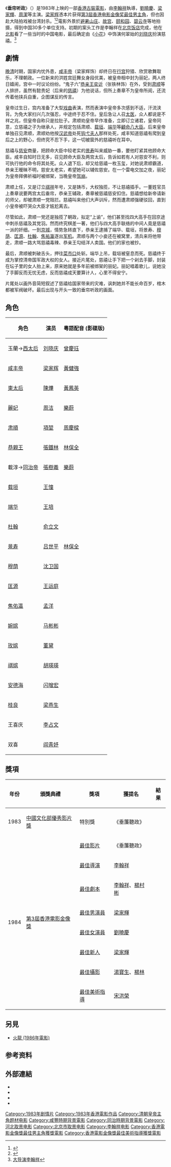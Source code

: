 {{电影信息框
| name = 垂帘听政
| image = Reign Behind a Curtain poster.jpg
| caption = 
| director = [[李翰祥|李翰祥]]
| producer = [[趙偉|趙偉]]、[[李翰祥|李翰祥]]
| producer_2 = [[吳平川|吳平川]]、[[滕洪升|滕洪升]]
| writer = [[杨村彬|杨村彬]]、李翰祥
| narrator = 冯明义
| starring = [[刘晓庆|刘晓庆]]<br>[[梁家辉|梁家辉]]<br>[[周洁|周洁]]<br>[[张铁林|张铁林]]<br>[[项堃|项堃]]<br>[[陈烨|陈烨]]
| music = [[叶纯之|叶纯之]]
| cinematography = 杨林、汤寶生
| editing = 方昇、朱嘉宁
| studio = [[新崑崙影業有限公司|新崑崙影業有限公司]]
| distributor = [[新昆仑影业有限公司|新昆仑影业有限公司]]
| released = {{BHKG}}：1983年10月20日<br>{{JPN}}：1985年4月27日<ref>{{Cite web|url=https://www.imdb.com/title/tt0085336/releaseinfo?ref_=tt_dt_dt|title=Reign Behind a Curtain (1983) Release Info|publisher=[[IMDb|IMDb]]|accessdate=2021-04-19|language=en|archive-date=2013-08-20|archive-url=https://web.archive.org/web/20130820114105/http://www.imdb.com/title/tt0085336/releaseinfo?ref_=tt_dt_dt|dead-url=no}}</ref>
| runtime = 111分钟
| country = {{英屬香港電影}}
| language = [[普通話|普通話]]、[[粤语|粤语]]
| budget = 
| gross = HK $12,021,886 <ref>{{Cite web|title=垂簾聽政 (1983) Reign Behind a Curtain|url=http://hkmdb.com/db/movies/view.mhtml?id=6522&display_set=big5|accessdate=2021-04-19|work=[[香港影庫|香港影庫]]|archive-date=2021-04-19|archive-url=https://web.archive.org/web/20210419133554/http://hkmdb.com/db/movies/view.mhtml?id=6522&display_set=big5|dead-url=no}}</ref>
| preceded_by = 《[[火烧圆明园|火烧圆明园]]》
| followed_by = 《[[两宫皇太后|两宫皇太后]]》<br>《[[一代妖后|一代妖后]]》
}}

《'''垂帘听政'''》（{{lang-en|''Reign Behind a Curtain''}}）是1983年上映的一部[[香港電影|香港古裝電影]]，由[[李翰祥|李翰祥]]執導，[[劉曉慶|劉曉慶]]、[[梁家輝|梁家輝]]、[[周潔|周潔]]等主演。[[梁家辉|梁家辉]]憑本片获得[[第3屆香港电影金像奖|第3屆香港电影金像奖]][[香港電影金像獎最佳男主角|最佳男主角]]，但也因赴大陆拍戏被台湾封杀。<ref>{{Cite web |url=http://ent.qq.com/a/20040809/000099.htm |title=垂帘听政 |accessdate=2010-08-05 |archive-date=2005-09-10 |archive-url=https://web.archive.org/web/20050910201324/http://ent.qq.com/a/20040809/000099.htm |dead-url=no }}</ref><ref>{{Cite web |url=http://ent.sina.com.cn/m/2008-12-09/ba2287589.shtml |title=改革开放三十年中国电影大事件 |accessdate=2010-08-05 |archive-date=2016-03-04 |archive-url=https://web.archive.org/web/20160304220928/http://ent.sina.com.cn/m/2008-12-09/ba2287589.shtml |dead-url=no }}</ref>電影外景於[[避暑山庄|避暑山庄]]、[[故宫|故宫]]、[[颐和园|颐和园]]、[[碧云寺_(北京市)|碧云寺]]等地拍摄，得到中国30多个单位支持。初期的案头工作是李翰祥在[[北京饭店|北京饭店]]完成，他在[[北影|北影]]看了一些当时的中国电影，最后确定由《[[小花_(电影)|小花]]》中饰演何翠始的[[刘晓庆|刘晓庆]]扮演慈禧。<ref>[http://www.3yt.com/html/book/47/47650/1118105.shtml 大导演李翰祥]{{dead link|date=2017年12月 |bot=InternetArchiveBot |fix-attempted=yes }}</ref>

== 劇情 ==
[[晚清|晚清]]时期，国家内忧外患，[[咸丰帝|咸丰帝]]（梁家辉饰）却终日在[[避暑山庄|行宫]]狩猎、欣赏歌舞取乐，不理朝政。一位新来的洪姓宫廷舞女身段优美，被皇帝相中封为丽妃，两人终日嬉闹，宫中一时议论纷纷。“鬼子六”[[恭親王#恭親王（奕訢）|恭亲王]][[奕䜣|奕䜣]]（张铁林饰）在外，受到[[肃顺|肃顺]]等人排挤，虽然有懿贵妃（后来的[[慈禧太后|慈禧]]）为他说话，但所上奏章不为皇帝所阅，还流传着他挟兵自重，企图谋反的传言。

皇帝过生日，宫内准备了大型[[戏曲|戏曲]]表演，然而表演中皇帝多次感到不适，汗流浃背。为免大家扫兴几次强忍，中途终于忍不住。皇后急让人召[[太医|太医]]，众人都说是不祥之兆，但皇帝自称只是拉肚子。肃顺劝皇帝早作准备，立即订立诸君，皇帝同意，立慈禧之子为继承人，并规定包括肃顺、[[载垣|载垣]]、[[端华|端华]]等[[顧命八大臣|顧命八大臣]]。后来皇帝单独召见肃顺，肃顺劝他按[[汉武帝|汉武帝]]处死[[趙婕妤|钩弋夫人]]那样处死，咸丰知道慈禧有爬到皇后之上的野心，但终究不忍下手，这一切被窗外的慈禧听在耳中。

慈禧与[[慈安太后|慈安]]商量，把顾命大臣中较老实的[[景寿|景寿]]叫来威胁一番，要他盯紧其他顾命大臣。咸丰自知时日无多，召见顾命大臣及两宫太后，告诉如若有人对慈安不利，则可执行他的命令将其处死。众人退下后，却又给慈禧一枚玉玺，对她说肃顺霸道，恭亲王暧昧不明，慈安太老实，希望她可以辅佐慈安。在一个雷电交加之夜，丽妃为皇帝拜佛祈福时被绑架，当晚皇帝[[驾崩|驾崩]]。

肃顺上任，又是订立[[祺祥|祺祥]]年号，又是铸币，大权独揽，不让慈禧插手。一董姓官员上奏章说要两宫太后垂帘，恭亲王辅政，奏章被慈禧慈安扣住。慈禧想给新帝请新的师父，却被肃顺一党阻拦。慈禧叫来他们大声训斥，然而遭肃顺强硬驳回，直到小皇帝被吓哭众大臣才尴尬离去。

尽管如此，肃顺一党还是独揽了朝政，拟定“上谕”，他们甚至找四大高手在回京途中刺杀慈禧及其党羽。然而终究棋差一著，他们与四大高手联络的中间人竟是慈禧一派的奸细。一到[[北京|京城]]，情势急转直下，恭亲王逮捕了端华、载垣，将景寿、[[穆荫|穆荫]]、[[匡源|匡源]]、[[杜翰|杜翰]]、[[焦祐瀛|焦祐瀛]]逐出[[军机|军机]]。肃顺与两个小妾还在被窝里，清兵来将他带走，肃顺一路大骂慈禧毒辣、恭亲王勾结洋人卖国。他们的家也被抄。

最后，肃顺被刺破舌头，押往[[菜市口|菜市口]]处斩。端华上吊，载垣被窒息而死。慈禧终于成为掌控清帝国军政大权的女人。接近片尾处，慈禧让手下把一个剁去手脚，封装在坛子里的女人抬上来，原来她就是多年前被绑架的丽妃。丽妃唱着歌儿，说她没了手脚反而无忧无虑，反而慈禧成天要算计人，心里不得安宁。

片尾处以画外音简短叙述了慈禧给国家带来的灾难，讽刺她并不能长命百岁，棺木都被军阀破坏。最后出现与开头一致的垂帘听政的画面。

== 角色 ==
{| class="wikitable" style="text-align: center;"
|-
!  角色
!  演员
!  粵語配音 (影碟版)
|-
| 玉蘭→[[慈禧太后|西太后]]|| [[刘晓庆|刘晓庆]] || [[曾慶珏|曾慶珏]]
|-
| [[咸丰帝|咸丰帝]] || [[梁家辉|梁家辉]]  || [[黃健強|黃健強]]
|-
| [[慈安太后|東太后]]|| [[陳燁|陳燁]]   ||  [[黃鳳英|黃鳳英]]
|-
| [[庄静皇贵妃|麗妃]] || [[周洁|周洁]]  || [[樂蔚|樂蔚]]
|-
| [[宗室肅順|肃順]]  || [[項堃|項堃]]  ||  [[周慶樑|周慶樑]]
|-
| [[奕訢|恭親王]] || [[張鐵林|張鐵林]]  ||  [[林保全|林保全]]
|-
| 載淳→[[同治帝|同治帝]] || [[張樹義|張樹義]] ||  [[樂蔚|樂蔚]]
|-
| [[载垣|载垣]] || [[王憧|王憧]] ||
|-
| [[端华|端华]] || [[王培|王培]]  ||
|-
| [[杜翰|杜翰]] || [[俞立文|俞立文]]  ||
|-
| [[景寿|景寿]] || [[吕世平|吕世平]]  ||  [[林保全|林保全]]
|-
| [[穆荫|穆荫]] || [[沈卫国|沈卫国]]  ||
|-
| [[匡源|匡源]] || [[王运庭|王运庭]]  ||
|-
| [[焦佑瀛|焦佑瀛]] || [[孟洋|孟洋]]  ||
|-
| [[婉嫔|婉嫔]] || [[马彬彬|马彬彬]]  ||
|-
| [[玟贵妃|玫嫔]] || [[董黛|董黛]]  ||
|-
| [[端恪皇贵妃|祺嫔]] || [[胡瑛瑛|胡瑛瑛]]   ||
|-
| [[安德海|安德海]] || [[闪增宏|闪增宏]]   ||
|-
| [[桂良|桂良]] || [[梁燕生|梁燕生]]   ||
|-
| 王喜庆  || [[李占文|李占文]]  ||
|-
| 双喜 || [[阎青妤|阎青妤]]  ||
|}

== 獎項 ==
{| class="wikitable" 
|-
! 年份
! 頒獎典禮
! 獎項
! 獲提名
! 結果
|-	
|1983
|[[华表奖|中國文化部優秀影片獎]]<!-- 「中國電影華表獎」前身為「文化部優秀影片獎」，請勿修改 -->
|特別獎
|《垂簾聽政》
|{{won}}
|-
| rowspan="8"|1984
| rowspan="8"|[[第3屆香港電影金像獎|第3屆香港電影金像獎]]
|[[香港電影金像獎最佳電影|最佳影片]]<!-- 獎項名稱有沿革變化，「最佳電影」前稱「最佳影片」，並非筆誤，請勿修改 -->
|《垂簾聽政》
|{{nom}}
|-
|[[香港電影金像獎最佳導演|最佳導演]]
|[[李翰祥|李翰祥]]
|{{nom}}
|-
|[[香港電影金像獎最佳編劇|最佳劇本]]
|[[李翰祥|李翰祥]]、[[楊村彬|楊村彬]]
|{{nom}}
|-
|[[香港電影金像獎最佳男主角|最佳男演員]]
|[[梁家輝|梁家輝]]
|{{won}}
|-
|[[香港電影金像獎最佳女主角|最佳女演員]]
|[[劉曉慶|劉曉慶]]
|{{nom}}
|-
|[[香港電影金像獎最佳新演員|最佳新人]]
|[[梁家輝|梁家輝]]
|{{nom}}
|-
|[[香港電影金像獎最佳攝影|最佳攝影]]
|[[湯寶生|湯寶生]]、[[楊林|楊林]]
|{{nom}}
|-
|[[香港電影金像獎最佳美術指導|最佳美術指導]]
|[[宋洪榮|宋洪榮]]
|{{won}}
|}

== 另見 ==
*[[火龍_(1986年電影)|火龍 (1986年電影)]]

== 参考资料 ==
{{reflist}}

== 外部連結 ==
*{{hkmdb title|6522}}
*{{douban}}
*{{Amg movie|291405}}
*{{imdb title|0085336}}
{{百部不可不看的香港電影}}
{{DEFAULTSORT:CHUI}}
{{梁家輝主要電影}}
[[Category:1983年剧情片|Category:1983年剧情片]]
[[Category:1983年香港電影作品|Category:1983年香港電影作品]]
[[Category:清朝皇帝主角题材电影|Category:清朝皇帝主角题材电影]]
[[Category:咸豐時期背景電影|Category:咸豐時期背景電影]]
[[Category:同治時期背景電影|Category:同治時期背景電影]]
[[Category:河北取景电影|Category:河北取景电影]]
[[Category:北京市取景电影|Category:北京市取景电影]]
[[Category:李翰祥电影|Category:李翰祥电影]]
[[Category:香港電影金像獎最佳男主角獲獎電影|Category:香港電影金像獎最佳男主角獲獎電影]]
[[Category:香港電影金像獎最佳美術指導獲獎電影|Category:香港電影金像獎最佳美術指導獲獎電影]]